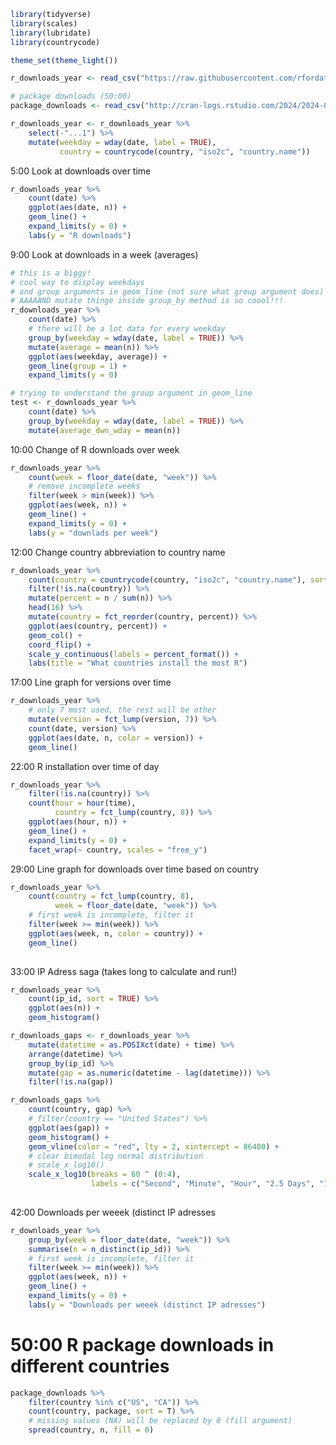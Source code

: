 ```r
library(tidyverse)
library(scales)
library(lubridate)
library(countrycode)

theme_set(theme_light())

r_downloads_year <- read_csv("https://raw.githubusercontent.com/rfordatascience/tidytuesday/master/data/2018/2018-10-30/r_downloads_year.csv")

# package downloads (50:00)
package_downloads <- read_csv("http://cran-logs.rstudio.com/2024/2024-08-22.csv.gz")

r_downloads_year <- r_downloads_year %>% 
    select(-"...1") %>% 
    mutate(weekday = wday(date, label = TRUE),
           country = countrycode(country, "iso2c", "country.name"))
```

5:00 Look at downloads over time

```r
r_downloads_year %>% 
    count(date) %>% 
    ggplot(aes(date, n)) +
    geom_line() +
    expand_limits(y = 0) +
    labs(y = "R downloads")
```

9:00 Look at downloads in a week (averages)

```r
# this is a biggy!
# cool way to display weekdays
# and group arguments in geom_line (not sure what group argument does)
# AAAAAND mutate thinge inside group_by method is so coool!!!
r_downloads_year %>% 
    count(date) %>% 
    # there will be a lot data for every weekday
    group_by(weekday = wday(date, label = TRUE)) %>% 
    mutate(average = mean(n)) %>% 
    ggplot(aes(weekday, average)) +
    geom_line(group = 1) +
    expand_limits(y = 0)

# trying to understand the group argument in geom_line
test <- r_downloads_year %>% 
    count(date) %>% 
    group_by(weekday = wday(date, label = TRUE)) %>% 
    mutate(average_dwn_wday = mean(n)) 
```

10:00 Change of R downloads over week

```r
r_downloads_year %>% 
    count(week = floor_date(date, "week")) %>% 
    # remove incomplete weeks
    filter(week > min(week)) %>% 
    ggplot(aes(week, n)) +
    geom_line() +
    expand_limits(y = 0) +
    labs(y = "downlads per week")
```

12:00 Change country abbreviation to country name

```r
r_downloads_year %>% 
    count(country = countrycode(country, "iso2c", "country.name"), sort = TRUE) %>% 
    filter(!is.na(country)) %>% 
    mutate(percent = n / sum(n)) %>% 
    head(16) %>% 
    mutate(country = fct_reorder(country, percent)) %>% 
    ggplot(aes(country, percent)) +
    geom_col() +
    coord_flip() +
    scale_y_continuous(labels = percent_format()) +
    labs(title = "What countries install the most R")
```

17:00 Line graph for versions over time

```r
r_downloads_year %>% 
    # only 7 most used, the rest will be other
    mutate(version = fct_lump(version, 7)) %>% 
    count(date, version) %>% 
    ggplot(aes(date, n, color = version)) +
    geom_line()
```

22:00 R installation over time of day

```r
r_downloads_year %>% 
    filter(!is.na(country)) %>% 
    count(hour = hour(time),
          country = fct_lump(country, 8)) %>% 
    ggplot(aes(hour, n)) +
    geom_line() +
    expand_limits(y = 0) +
    facet_wrap(~ country, scales = "free_y")
```

29:00 Line graph for downloads over time based on country

```r
r_downloads_year %>% 
    count(country = fct_lump(country, 8),
          week = floor_date(date, "week")) %>%
    # first week is incomplete, filter it
    filter(week >= min(week)) %>%
    ggplot(aes(week, n, color = country)) +
    geom_line()
               
```

33:00 IP Adress saga (takes long to calculate and run!)

```r
r_downloads_year %>% 
    count(ip_id, sort = TRUE) %>% 
    ggplot(aes(n)) +
    geom_histogram()

r_downloads_gaps <- r_downloads_year %>% 
    mutate(datetime = as.POSIXct(date) + time) %>% 
    arrange(datetime) %>% 
    group_by(ip_id) %>% 
    mutate(gap = as.numeric(datetime - lag(datetime))) %>% 
    filter(!is.na(gap))

r_downloads_gaps %>% 
    count(country, gap) %>% 
    # filter(country == "United States") %>% 
    ggplot(aes(gap)) +
    geom_histogram() +
    geom_vline(color = "red", lty = 2, xintercept = 86400) +
    # clear bimodal log normal distribution
    # scale_x_log10()
    scale_x_log10(breaks = 60 ^ (0:4),
                  labels = c("Second", "Minute", "Hour", "2.5 Days", "120 Days"))
    
```

42:00 Downloads per weeek (distinct IP adresses

```r
r_downloads_year %>% 
    group_by(week = floor_date(date, "week")) %>%
    summarise(n = n_distinct(ip_id)) %>% 
    # first week is incomplete, filter it
    filter(week >= min(week)) %>%
    ggplot(aes(week, n)) +
    geom_line() +
    expand_limits(y = 0) +
    labs(y = "Downloads per weeek (distinct IP adresses")
```

# 50:00 R package downloads in different countries

```r
package_downloads %>% 
    filter(country %in% c("US", "CA")) %>% 
    count(country, package, sort = T) %>% 
    # missing values (NA) will be replaced by 0 (fill argument)
    spread(country, n, fill = 0)

```


